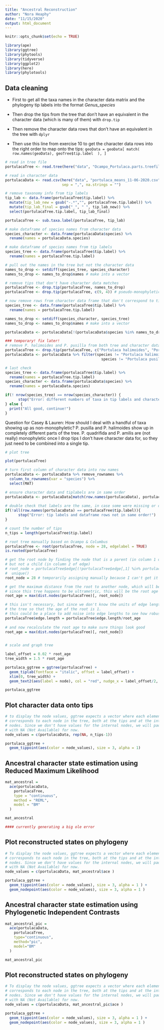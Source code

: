 ```yaml
---
title: "Ancestral Reconstruction"
author: "Nora Heaphy"
date: "11/15/2020"
output: html_document
---
```


```r
knitr::opts_chunk$set(echo = TRUE)

library(ape)
library(ggtree)
library(phytools)
library(tidyverse)
library(ggplot2)
library(here)
library(phylotools)

```

## Data cleaning

- First to get all the taxa names in the character data matrix and the phylogeny tip labels into the format *Genus_species*

- Then drop the tips from the tree that don't have an equivalent in the character data (which is many of them) with `drop.tip`

- Then remove the character data rows that don't have an equivalent in the tree with `dplyr`

- Then use this line from exercise 10 to get the character data rows into the right order to map onto the tips: `geoData = geoData[ match( row.names(geoData), geoTree$tip.label  ), ]`

```r

# read in tree file
portulacaTree <- read.tree(here("data", "Ocampo_Portulaca.parts.treefile"))

# read in character data
portulacaData <- read.csv(here("data", "portulaca_means_11-06-2020.csv"), header = TRUE, 
                          sep = ",", na.strings = "")

# remove taxonomy info from tip labels
tip_lab <- data.frame(portulacaTree$tip.label) %>%
  mutate(tip_lab_new = gsub("-.*","", portulacaTree.tip.label)) %>%
  mutate(tip_lab_final = gsub("_", " ", tip_lab_new)) %>%
  select(portulacaTree.tip.label, tip_lab_final)

portulacaTree <- sub.taxa.label(portulacaTree, tip_lab)

# make dataframe of species names from character data
species_character <- data.frame(portulacaData$species) %>%
  rename(names = portulacaData.species)

# make dataframe of species names from tip labels
species_tree <- data.frame(portulacaTree$tip.label) %>%
  rename(names = portulacaTree.tip.label)

# pull out the names in the tree but not the character data
names_to_drop <- setdiff(species_tree, species_character)
names_to_drop <- names_to_drop$names # make into a vector

# remove tips that don't have character data matches
portulacaTree <- drop.tip(portulacaTree, names_to_drop)
portulacaTree <- drop.tip(portulacaTree, c(9, 4)) # pseudo-monophyletic duplicates

# now remove rows from character data frame that don't correspond to tips
species_tree <- data.frame(portulacaTree$tip.label) %>%
  rename(names = portulacaTree.tip.label)

names_to_drop <- setdiff(species_character, species_tree)
names_to_drop <- names_to_drop$names # make into a vector

portulacaData <- portulacaData[!(portulacaData$species %in% names_to_drop),] 

### temporary! fix later!
# remove P. halimoides and P. pusilla from both tree and character data
portulacaTree <- drop.tip(portulacaTree, c("Portulaca halimoides", "Portulaca pusilla"))
portulacaData <- portulacaData %>% filter(species != "Portulaca halimoides" &
                                            species != "Portulaca pusilla")

# last check
species_tree <- data.frame(portulacaTree$tip.label) %>%
  rename(names = portulacaTree.tip.label)
species_character <- data.frame(portulacaData$species) %>%
  rename(names = portulacaData.species)

if(! nrow(species_tree) == nrow(species_character)) {
      stop("Error: different numbers of taxa in tip labels and character data!")
} else {
  print("All good, continue!")
}

```

Question for Casey & Lauren: How should I deal with a handful of taxa showing up as non-monophyletic? P. pusilla and P. halimoides show up in completely different parts of the tree. P. quadrifida and P. amilis are (not really) monophyletic once I drop tips I don't have character data for, so they just need to be combined into a single tip.

```r

# plot tree

plot(portulacaTree)

```

```r

# turn first column of character data into row names
portulacaData <- portulacaData %>% remove_rownames %>% 
  column_to_rownames(var = "species") %>%
  select(MAT)

# ensure character data and tiplabels are in same order
portulacaData <- portulacaData[match(row.names(portulacaData), portulacaTree$tip.label), ]
    
# double check that labels are the same, in case some were missing or duplicated
if(!all(row.names(portulacaData) == portulacaTree$tip.label)){
      stop("Error: tip labels and dataframe rows not in same order!")
}

# count the number of tips
n_tips = length(portulacaTree$tip.label)

# root tree manually based on Ocampo & Columbus
portulacaTree <- root(portulacaTree, node = 28, edgelabel = TRUE)
is.rooted(portulacaTree)

# get the root node by finding the node that is a parent (in column 1 of edge) 
# but not a child (in column 2 of edge)
# root_node = portulacaTree$edge[(!portulacaTree$edge[,1] %in% portulacaTree$edge[,2]),1] %>%
#  unique()
root_node = 28 # temporarily assigning manually because I can't get it to work the other way

# get the maximum distance from the root to another node, which will be for a tip.
# since this tree happens to be ultrametric, this will be the root age
root_age = max(dist.nodes(portulacaTree)[, root_node])

# this isn't necessary, but since we don't know the units of edge length let's rescale
# the tree so that the age of the root is 1.
# this could be a place to add noise into edge lengths to see how robust the analysis is
portulacaTree$edge.length = portulacaTree$edge.length/root_age
    
# and now recalculate the root age to make sure things look good
root_age = max(dist.nodes(portulacaTree)[, root_node])
    
```

```r

# scale and graph tree

label_offset = 0.02 * root_age
tree_width = 1.5 * root_age

portulaca_ggtree = ggtree(portulacaTree) + 
  geom_tiplab(fontface = "italic", offset = label_offset) +
  xlim(0, tree_width) +
  geom_text2(aes(label = node), col = "red", nudge_x = label_offset/2, size = 2)

portulaca_ggtree

```

## Plot character data onto tips

```r

# to display the node values, ggtree expects a vector where each element
# corresponds to each node in the tree, both at the tips and at the internal 
# nodes. Since we don't have values for the internal nodes, we will pad them 
# with NA (Not Available) for now.
node_values = c(portulacaData, rep(NA, n_tips-1))

portulaca_ggtree + 
  geom_tippoint(aes(color = node_values), size = 3, alpha = 1)


```

## Ancestral character state estimation using Reduced Maximum Likelihood

```r

mat_ancestral = 
  ace(portulacaData, 
    portulacaTree, 
    type = "continuous", 
    method = "REML", 
    model = "BM"  
  )

mat_ancestral

#### currently generating a big ole error

```


## Plot reconstructed states on phylogeny

```r

# To display the node values, ggtree expects a vector where each element
# corresponds to each node in the tree, both at the tips and at the internal 
# nodes. Since we don't have values for the internal nodes, we will pad them 
# with NA (Not Available) for now.
node_values = c(portulacaData, mat_ancestral$ace )

portulaca_ggtree + 
  geom_tippoint(aes(color = node_values), size = 3, alpha = 1 ) +
  geom_nodepoint(aes(color = node_values), size = 3, alpha = 1 )

```

## Ancestral character state estimation using Phylogenetic Independent Contrasts

```r

mat_ancestral_pic = 
  ace(portulacaData, 
    portulacaTree, 
    type="continuous", 
    method="pic", 
    model="BM"  
  )

mat_ancestral_pic

```



## Plot reconstructed states on phylogeny

```r

# To display the node values, ggtree expects a vector where each element
# corresponds to each node in the tree, both at the tips and at the internal 
# nodes. Since we don't have values for the internal nodes, we will pad them 
# with NA (Not Available) for now.
node_values = c(portulacaData, mat_ancestral_pic$ace )

portulaca_ggtree + 
  geom_tippoint(aes(color = node_values), size = 3, alpha = 1 ) +
  geom_nodepoint(aes(color = node_values), size = 3, alpha = 1 )

```
